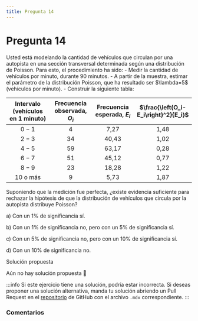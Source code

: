 ```yaml
---
title: Pregunta 14
---
```



# Pregunta 14

<div className="exercise">
Usted está modelando la cantidad de vehículos que circulan por una autopista en una sección transversal determinada según una distribución de Poisson. Para esto, el procedimiento ha sido:
- Medir la cantidad de vehículos por minuto, durante 90 minutos.
- A partir de la muestra, estimar el parámetro de la distribución Poisson, que ha resultado ser $\lambda=5$ (vehículos por minuto).
- Construir la siguiente tabla:

| Intervalo (vehículos en 1 minuto) | Frecuencia observada, $O_i$ | Frecuencia esperada, $E_i$ | $\frac{\left(O_i-E_i\right)^2}{E_i}$ |
| :---: | :---: | :---: | :---: |
| $0-1$ | 4 | 7,27 | 1,48 |
| $2-3$ | 34 | 40,43 | 1,02 |
| $4-5$ | 59 | 63,17 | 0,28 |
| $6-7$ | 51 | 45,12 | 0,77 |
| $8-9$ | 23 | 18,28 | 1,22 |
| 10 o más | 9 | 5,73 | 1,87 |

Suponiendo que la medición fue perfecta, ¿existe evidencia suficiente para rechazar la hipótesis de que la distribución de vehículos que circula por la autopista distribuye Poisson?

a) Con un $1 \%$ de significancia sí.

b) Con un $1 \%$ de significancia no, pero con un $5 \%$ de significancia sí.

c) Con un $5 \%$ de significancia no, pero con un $10 \%$ de significancia sí.

d) Con un $10 \%$ de significancia no.

</div>

<MDXDetails>
<summary>Solución propuesta</summary>

Aún no hay solución propuesta 🥲

:::info 
Si este ejercicio tiene una solución, podría estar incorrecta. Si deseas proponer una solución alternativa, manda tu solución abriendo
un Pull Request en el [repositorio](https://github.com/crow-rojas/apuntes-fundamentals/pulls) de GitHub con el archivo
`.mdx` correspondiente. 
:::

</MDXDetails>

### Comentarios

<Disqus
  url="https://crow-rojas.github.io/apuntes-fundamentals/docs/mathematics/probability-and-statistics/exercises/2024-2/p14"
  identifier="docs/mathematics/probability-and-statistics/exercises/2024-2/p14"
  title="2024-2 Probabilidades y Estadística - Pregunta 14"
/>
